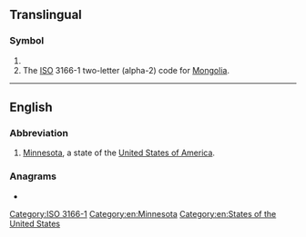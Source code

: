 {{also|mn|Mn|mN|.mn|m'n|m.n.}}
==Translingual==

===Symbol===
{{head|mul|symbol}}

# {{SI-unit-abb|mega|newton|[[force]]}}
# The [[ISO]] 3166-1 two-letter (alpha-2) code for [[Mongolia]].

[[Category:ISO 3166-1]]

----

==English==

===Abbreviation===
{{rfc-header|Abbreviation}}
{{head|en|abbreviation}}

# [[Minnesota]], a state of the [[United States of America]].

===Anagrams===
* {{anagrams|en|N.M.|NM|Nm|n/m|nm}}

[[Category:en:Minnesota]]
[[Category:en:States of the United States]]